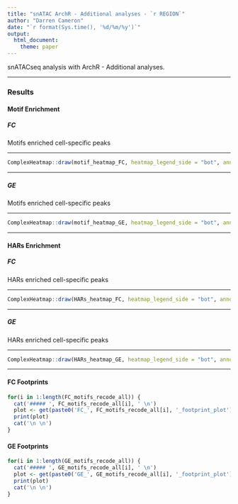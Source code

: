 ```yaml
---
title: "snATAC ArchR - Additional analyses - `r REGION`"
author: "Darren Cameron"
date: "`r format(Sys.time(), '%d/%m/%y')`"
output: 
  html_document:
    theme: paper
---
```


snATACseq analysis with ArchR - Additional analyses.

*** 

### **Results** {.tabset}

#### **Motif Enrichment** {.tabset}

##### **FC**

Motifs enriched cell-specific peaks

***

```R
ComplexHeatmap::draw(motif_heatmap_FC, heatmap_legend_side = "bot", annotation_legend_side = "bot")
```

***

##### **GE**

Motifs enriched cell-specific peaks

***

```R
ComplexHeatmap::draw(motif_heatmap_GE, heatmap_legend_side = "bot", annotation_legend_side = "bot")
```

***

#### **HARs Enrichment** {.tabset}

##### **FC**

HARs enriched cell-specific peaks

***

```R
ComplexHeatmap::draw(HARs_heatmap_FC, heatmap_legend_side = "bot", annotation_legend_side = "bot")
```

***

##### **GE**

HARs enriched cell-specific peaks

***

```R
ComplexHeatmap::draw(HARs_heatmap_GE, heatmap_legend_side = "bot", annotation_legend_side = "bot")
```

***

#### FC Footprints {.tabset}

```r
for(i in 1:length(FC_motifs_recode_all)) {
  cat('##### ', FC_motifs_recode_all[i], ' \n')
  plot <- get(paste0('FC_', FC_motifs_recode_all[i], '_footprint_plot'))
  print(plot)
  cat('\n \n')
}

```

#### GE Footprints {.tabset}

```r
for(i in 1:length(GE_motifs_recode_all)) {
  cat('##### ', GE_motifs_recode_all[i], ' \n')
  plot <- get(paste0('GE_', GE_motifs_recode_all[i], '_footprint_plot'))
  print(plot)
  cat('\n \n')
}

```
